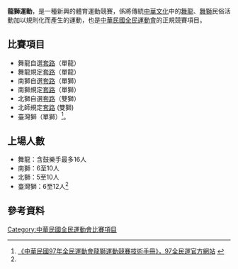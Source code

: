 '''龍獅運動'''，是一種新興的體育運動競賽，係將傳統[[中華文化|中華文化]]中的[[舞龍|舞龍]]、[[舞獅|舞獅]]民俗活動加以規則化而產生的運動，也是[[中華民國全民運動會|中華民國全民運動會]]的正規競賽項目。

==比賽項目==
*舞龍自選[[套路|套路]]（單龍）
*舞龍規定[[套路|套路]]（單龍）
*南獅自選[[套路|套路]]（單獅）
*南獅規定[[套路|套路]]（單獅）
*北獅自選[[套路|套路]]（雙獅）
*北師規定[[套路|套路]] (雙獅)
*臺灣獅（單獅）<ref name="全民運技術手冊">[http://2008sport.sanhsin.edu.tw/homepage/racedata/racedata_index.htm 《中華民國97年全民運動會龍獅運動競賽技術手冊》，97全民運官方網站] {{webarchive|url=https://web.archive.org/web/20090107062714/http://2008sport.sanhsin.edu.tw/homepage/racedata/racedata_index.htm |date=2009-01-07 }}</ref>。

==上場人數==
*舞龍：含鼓樂手最多16人
*南獅：6至10人
*北獅：5至10人
*臺灣獅：6至12人<ref name="全民運技術手冊"/>

==參考資料==
<div class="references-small">
<references />
</div>

[[Category:中華民國全民運動會比賽項目|Category:中華民國全民運動會比賽項目]]